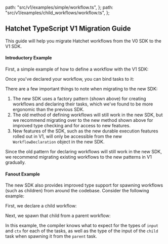 
  path: "src/v1/examples/simple/workflow.ts",
};
  path: "src/v1/examples/child_workflows/workflow.ts",
};


## Hatchet TypeScript V1 Migration Guide

This guide will help you migrate Hatchet workflows from the V0 SDK to the V1 SDK.

#### Introductory Example

First, a simple example of how to define a workflow with the V1 SDK:

<GithubSnippet src={SimpleWorker} target="Declaring a Workflow" />

Once you've declared your workflow, you can bind tasks to it:

<GithubSnippet src={SimpleWorker} target="Binding a Task to a Workflow" />

There are a few important things to note when migrating to the new SDK:

1. The new SDK uses a factory pattern (shown above) for creating workflows and declaring their tasks, which we've found to be more ergonomic than the previous SDK.
2. The old method of defining workflows will still work in the new SDK, but we recommend migrating over to the new method shown above for improved type checking and for access to new features.
3. New features of the SDK, such as the new durable execution features rolled out in V1, will only be accessible from the new `WorkflowDeclaration` object in the new SDK.

Since the old pattern for declaring workflows will still work in the new SDK, we recommend migrating existing workflows to the new patterns in V1 gradually.

#### Fanout Example

The new SDK also provides improved type support for spawning workflows (such as children) from around the codebase. Consider the following example:

First, we declare a child workflow:

<GithubSnippet src={FanoutWorker} target="Declaring a Child" />

Next, we spawn that child from a parent workflow:

<GithubSnippet src={FanoutWorker} target="Declaring a Parent" />

In this example, the compiler knows what to expect for the types of `input` and `ctx` for each of the tasks, as well as the type of the input of the `child` task when spawning it from the `parent` task.
